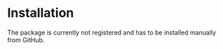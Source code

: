 # Installation

The package is currently not registered and has to be installed manually from GitHub.